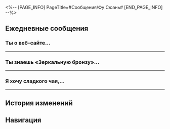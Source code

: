 <%-- [PAGE_INFO]
PageTitle=#Сообщения/Фу Сюань#
[END_PAGE_INFO] --%>
{{Сообщение Инфобокс
|id          = 1208
|Изображение = Персонаж Фу Сюань Иконка.png
|Тип         = Персонаж
|Отправитель = Фу Сюань
|Описание    = Не даю консультаций о будущем!
|Фракция     = Лофу Сяньчжоу
}}

==Ежедневные сообщения==
===Ты {{MC|ж=слышала|м=слышал}} о веб-сайте...===
{{Сообщения
|условие_получения = 
|текст=
:'''Фу Сюань:''' Ты {{MC|ж=слышала|м=слышал}} о веб-сайте под названием «Умникабу»?
:'''Фу Сюань:''' Вопросы на этом сайте охватывают все известные аспекты знаний. Пару раз меня так же приглашали ответить на вопросы.
:'''Фу Сюань:''' Вот, посмотри: <u>«Как руководителю повысить мотивацию к работе своего подчинённого?»</u>
:'''Фу Сюань:''' Почему именно меня пригласили ответить на этот вопрос?..
:{Выбор} Просто вы выдающийся руководитель.
::'''(Первопроходец):''' Вы выдающийся руководитель... Конечно, для вас как для Верховной провидицы, управляющей Комиссией по предсказаниям, подобный вопрос - сущий пустяк.
::'''(Первопроходец):''' Как Верховная провидица вы обладаете большим опытом работы, и другие прорицатели сплочены вокруг вас.
::'''(Первопроходец):''' [[File:Sticker PPG 07 Pom-Pom 06.png|80px]]
::'''Фу Сюань:''' Естественно.
::'''Фу Сюань:''' «Для эффективного управления все должны выполнять свои задачи».
::'''Фу Сюань:''' «Пусть те, у кого острое зрение, будут настороже, а те, у кого острые когти, отправятся на охоту. Если все воспользуются своими сильными сторонами, наступит всеобщее благополучие».
::'''Фу Сюань:''' В работе важно, чтобы каждый был занят тем, что у него получается лучше всего, и не мешал другим.
::'''Фу Сюань:''' «Как руководителю повысить мотивацию к работе своего подчинённого?» Попросту нужно распределять задачи тем, кто сможет с ними справиться.
::{Выбор} Отлично сказано.
:::'''(Первопроходец):''' Отлично сказано. Можно прям этот ответ и скопировать.
::{Выбор} Мне даже не пришлось помогать.
:::'''(Первопроходец):''' Кажется, вы уже нашли ответ, мне даже не пришлось помогать.
::'''Фу Сюань:''' Мне всё ещё нужно подумать. Раз уж попросили именно меня, нужно дать примеры из собственного опыта.
::{Выбор} Пусть Цинцюэ будет примером.
::'''(Первопроходец):''' Возьмите Цинцюэ в качестве примера.
::'''Фу Сюань:''' Цинцюэ? Она ловко отлынивает от работы. Хотя и с ней я могу справиться...
::'''Фу Сюань:''' Боюсь, что лень у неё в крови. Мне порой даже хочется самой опубликовать на Умникабу вопрос «Как повысить мотивацию к работе заядлого бездельника?» ...Нет, этот пример не подойдёт.
:{Выбор} Просто вы выдающаяся подчинённая.
::'''(Первопроходец):''' Вы выдающаяся подчинённая... Для вас, как помощницы генерала Цзин Юаня, подобный вопрос - сущий пустяк.
::'''(Первопроходец):''' Как Верховная провидица вы обладаете большим опытом работы и безупречно работаете с генералом Цзин Юанем.
::'''(Первопроходец):''' [[File:Sticker PPG 07 Pom-Pom 06.png|80px]]
::'''Фу Сюань:''' ...Не ожидала, что ты зайдёшь с этой стороны.
::'''Фу Сюань:''' «Для эффективного управления все должны выполнять свои задачи».
::'''Фу Сюань:''' «Пусть те, у кого острое зрение, будут настороже, а те, у кого острые когти, отправятся на охоту. Если все воспользуются своими сильными сторонами, наступит всеобщее благополучие».
::'''Фу Сюань:''' Генерал очень хорошо понимает других людей и знает, как их распределить для решения задач... Работа с ним - восхитительный опыт. Я не единственная, кто так о нём думает. Уверена, что госпожа Юйкун разделяет мои чувства.
::'''Фу Сюань:''' «Как руководителю повысить мотивацию к работе своего подчинённого?» Попросту нужно распределять задачи тем, кто сможет с ними справиться.
::{Выбор} Отлично сказано.
:::'''(Первопроходец):''' Отлично сказано. Можно прям этот ответ и скопировать.
::{Выбор} Мне даже не пришлось помогать.
:::'''(Первопроходец):''' Кажется, вы уже нашли ответ, мне даже не пришлось помогать.
::'''Фу Сюань:''' Мне всё ещё нужно подумать. Раз уж попросили именно меня, нужно дать примеры из собственного опыта.
::{Выбор} Пусть Цзин Юань будет примером.
::'''(Первопроходец):''' Возьмите Цзин Юаня в качестве примера.
::'''Фу Сюань:''' Хотя я работаю с ним уже много лет, Цзин Юань только и делает, что заставляет меня разрабатывать стратегии... Нет, этот пример не подойдёт.
::'''Фу Сюань:''' Он даёт мне мотивацию на короткий срок. А в долгосрочной перспективе... Я больше не попадусь на его уловки.
:'''Фу Сюань:''' Хм... Надо ещё подумать...
}}
----

===Ты знаешь «Зеркальную бронзу»...===
{{Сообщения
|условие_получения = 
|текст=
:'''Фу Сюань:''' Ты знаешь «Зеркальную бронзу» в Возвышающем святилище? Это лавка предсказаний Жоюэ.
:'''Фу Сюань:''' Прорицатели говорят, что эта лавка довольно популярна среди иномирцев. Ты {{MC|ж=была|м=был}} там?
:{Выбор} Жоюэ попала в точку.
::'''(Первопроходец):''' Жоюэ гадала мне. Она попала прямо в точку.
::'''Фу Сюань:''' Этого следовало ожидать. Ведь раньше она была прорицательницей Комиссии по предсказаниям.
:{Выбор} Жоюэ ошиблась.
::'''(Первопроходец):''' Жоюэ гадала мне. Она ошиблась, предсказание не сбылось.
::'''Фу Сюань:''' В самом деле? После того как Жоюэ покинула Комиссию по предсказаниям, она стала обманывать людей?
::'''Фу Сюань:''' Или потеряла свои способности?
:{Выбор} Не верю в гадания.
::'''(Первопроходец):''' «Зеркальная бронза»? Никогда не {{MC|ж=ходила|м=ходил}} туда, не верю в гадания.
::'''Фу Сюань:''' Ты {{MC|ж=видела|м=видел}} мой талант к прорицанию, (Первопроходец)! Как ты смеешь говорить, что не веришь?!
::'''Фу Сюань:''' Раньше Жоюэ работала прорицательницей, у неё были хорошие способности.
:'''Фу Сюань:''' (Первопроходец), у меня есть просьба.
:'''Фу Сюань:''' Если будешь в Возвышающем святилище, зайди к Жоюэ и попроси погадать. Так ты сможешь поддержать её бизнес.
:'''Фу Сюань:''' ...Это единственное, что я как бывший руководитель могу для неё сделать.
:{Выбор} А почему?
::'''(Первопроходец):''' Вы хотите, чтобы я {{MC|ж=поддержала|м=поддержал}} бизнес вашей бывшей подчинённой?
::'''(Первопроходец):''' Без проблем... но могу я узнать, почему?
::'''Фу Сюань:''' Потому что...
:{Выбор} Как-то непривычно даже...
::'''(Первопроходец):''' Госпожа Верховная провидица так дружелюбна, даже непривычно...
::'''Фу Сюань:''' Неужели ты думаешь, что я бесчувственный прибор для гаданий?
::'''Фу Сюань:''' На самом деле...
:{Выбор} Почему вы сами не пойдёте?
::'''(Первопроходец):''' Госпожа Верховная провидица поддерживает своих бывших подчинённых?
::'''Фу Сюань:''' Поставь себя на моё место на мгновение...
::'''Фу Сюань:''' Я глава Комиссии по предсказаниям, тебе не показалось бы странным, если бы я пошла в лавку предсказаний?
::'''Фу Сюань:''' Да и...
:'''Фу Сюань:''' Это я выгнала её из Комиссии по предсказаниям.
:'''Фу Сюань:''' Матрица предвидения указала, что Жоюэ будет исключена из Комиссии по предсказаниям из-за меня. Я думала, что если она останется, её жизнь окажется в опасности.
:'''Фу Сюань:''' Конечно, я никогда не рассказывала ей об этом. Я просто сказала, что так было предсказано.
:{Выбор} Бред какой.
::'''(Первопроходец):''' Бред какой.
::'''(Первопроходец):''' А есть ли хоть какие-нибудь подтверждающие доказательства будущих событий?
::'''Фу Сюань:''' Тот факт, что Жоюэ жива и здорова, и есть лучшее доказательство.
::'''Фу Сюань:''' Я понимаю, что это тебя удивляет. Пути предсказания коварны и трудны для понимания. В течение первых ста лет изучения искусства предсказания я думала о том же.
::{Выбор} А если Матрица велит вам уйти?
::'''(Первопроходец):''' Если однажды Матрица предвидения велит вам покинуть ваш пост, вы так и поступите?
::'''Фу Сюань:''' Если это произойдёт, я так и поступлю.
:{Выбор} Понимаю.
::'''(Первопроходец):''' Понимаю.
::'''(Первопроходец):''' Фактический результат решает всё, и то, чего не произошло, невозможно отследить.
::'''Фу Сюань:''' Да. Тот факт, что Жоюэ жива и здорова, и есть лучшее доказательство.
::'''Фу Сюань:''' Странно, что это тебя не удивляет. Пути предсказания коварны и трудны для понимания. В течение первых ста лет изучения искусства предсказания я думала о том же.
::{Выбор} А если Матрица велит вам уйти?
::'''(Первопроходец):''' Если однажды Матрица предвидения велит вам покинуть ваш пост, вы так и поступите?
::'''Фу Сюань:''' Если это произойдёт, я так и поступлю.
:'''Фу Сюань:''' Пожалуйста, сходи к ней.
}}
----

===Я хочу сладкого чая,...===
{{Сообщения
|условие_получения = 
|текст=
:'''Фу Сюань:''' Я хочу сладкого чая, можешь принести ещё чашечку?
:{{Диалог|Предупреждение}} Фу Сюань удалила сообщение
:{{Диалог|Предупреждение}} Фу Сюань удалила сообщение
:{{Диалог|Предупреждение}} Фу Сюань удалила сообщение
:{{Диалог|Предупреждение}} Фу Сюань удалила сообщение
:{{Диалог|Предупреждение}} Фу Сюань удалила сообщение
:'''Фу Сюань:''' ???
:'''Фу Сюань:''' Почему я не могу удалить предыдущее сообщение?
:'''Фу Сюань:''' Извини, сделай вид, что ты не {{MC|ж=видела|м=видел}} этого сообщения.
:'''Фу Сюань:''' Я ошиблась чатом. Это не намёк на то, чтобы ты мне всё {{MC|ж=принесла|м=принёс}}...
:{Выбор} Я ничего не {{MC|ж=видела|м=видел}}.
::'''(Первопроходец):''' Ничего страшного, я ничего не {{MC|ж=видела|м=видел}}.
::'''Фу Сюань:''' Не говори так. Я ошиблась, тебе не нужно меня прикрывать.
:{Выбор} Всё понятно.
::'''(Первопроходец):''' «Я хочу сладкого чая, можешь принести ещё чашечку?» - даже больше, чем намёк.
::'''(Первопроходец):''' Всё понятно. Что вы хотите выпить? Я угощаю.
::'''Фу Сюань:''' Забудь об этом. Я ошиблась чатом. Сама пойду и куплю.
:'''Фу Сюань:''' Объясню, чтобы избежать недопонимания. Я пытаюсь пить лечебный чай Комиссии по алхимии. Дополнительный сахар предназначен для компенсации энергии, затрачиваемой на гадание. Каждый вид чая даёт разные преимущества для гадания.
:'''Фу Сюань:''' Травяной чай со свежими сладкими фруктами имеет слегка терпкий вкус и отлично подходит для гадания на астрологические перемены.
:'''Фу Сюань:''' Травяной чай с молоком дутой козы имеет сладкий вкус и приятный запах, отлично подходит для моделирования навигационных маршрутов.
:'''Фу Сюань:''' Травяной чай со сладкими финиками, каштанами и мёдом имеет освежающий вкус, отлично подходит для организации архива.
:'''Фу Сюань:''' Теперь уже не может быть никаких недоразумений.
:{Выбор} Какие могут быть недоразумения?
::'''(Первопроходец):''' Какие недоразумения? Вы работаете до изнеможения, и вам захотелось выпить немного чая.
::'''Фу Сюань:''' ...
::'''Фу Сюань:''' Просто не пойми неправильно.
:{Выбор} Не нужны оправдания, если нравится.
::'''(Первопроходец):''' Если вам нравится пить сладкий чай, так и скажите. Мне тоже он нравится. Вам не нужно использовать гадание в качестве оправдания.
::'''Фу Сюань:''' ...
::'''Фу Сюань:''' Я люблю сладкий чай...
::'''Фу Сюань:''' Но его правда нужно пить для предсказаний.
:'''Фу Сюань:''' Кстати, чай «Радость небожителя» из «Неспящего графа» тоже весьма хорош. Тебе стоит попробовать.
:'''Фу Сюань:''' Что ж, пришло время продолжить работу. До свидания!
}}
----

==История изменений==
{{История изменений|2.7}}

==Навигация==
{{Сообщения Навбокс}}